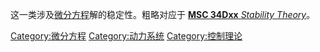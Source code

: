 {{Cat main|稳定性理论}}
这一类涉及[[微分方程|微分方程]]解的稳定性。粗略对应于
[http://www.ams.org/msc/34Dxx.html '''MSC 34Dxx''' ''Stability Theory'']。
{{Commons cat|Stability theory}}

[[Category:微分方程|Category:微分方程]]
[[Category:动力系统|Category:动力系统]]
[[Category:控制理论|Category:控制理论]]